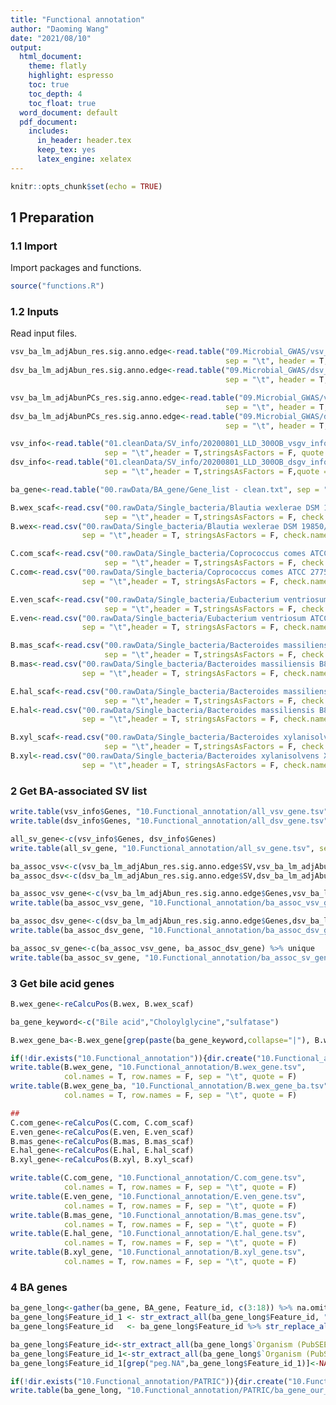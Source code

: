 ```yaml
---
title: "Functional annotation"
author: "Daoming Wang"
date: "2021/08/10"
output:
  html_document: 
    theme: flatly
    highlight: espresso
    toc: true
    toc_depth: 4
    toc_float: true
  word_document: default
  pdf_document:
    includes:
      in_header: header.tex
      keep_tex: yes
      latex_engine: xelatex
---
```



```r
knitr::opts_chunk$set(echo = TRUE)
```

## 1 Preparation

### 1.1 Import

Import packages and functions.

```r
source("functions.R")
```

### 1.2 Inputs

Read input files.

```r
vsv_ba_lm_adjAbun_res.sig.anno.edge<-read.table("09.Microbial_GWAS/vsv_ba_lm_adjAbun.sig.anno.final.tsv", 
                                                sep = "\t", header = T, check.names = F)
dsv_ba_lm_adjAbun_res.sig.anno.edge<-read.table("09.Microbial_GWAS/dsv_ba_lm_adjAbun.sig.anno.final.tsv", 
                                                sep = "\t", header = T, check.names = F)

vsv_ba_lm_adjAbunPCs_res.sig.anno.edge<-read.table("09.Microbial_GWAS/vsv_ba_lm_adjAbunPCs.sig.anno.final.tsv", 
                                                sep = "\t", header = T, check.names = F)
dsv_ba_lm_adjAbunPCs_res.sig.anno.edge<-read.table("09.Microbial_GWAS/dsv_ba_lm_adjAbunPCs.sig.anno.final.tsv", 
                                                sep = "\t", header = T, check.names = F)

vsv_info<-read.table("01.cleanData/SV_info/20200801_LLD_300OB_vsgv_info_anno.tsv",
                     sep = "\t",header = T,stringsAsFactors = F, quote = "")
dsv_info<-read.table("01.cleanData/SV_info/20200801_LLD_300OB_dsgv_info_anno.tsv",
                     sep = "\t",header = T,stringsAsFactors = F,quote = "")

ba_gene<-read.table("00.rawData/BA_gene/Gene_list - clean.txt", sep = "\t",header = T, check.names = F)

B.wex_scaf<-read.csv("00.rawData/Single_bacteria/Blautia wexlerae DSM 19850/sequence_data_export.txt",
                     sep = "\t",header = T,stringsAsFactors = F, check.names = F)
B.wex<-read.csv("00.rawData/Single_bacteria/Blautia wexlerae DSM 19850/Blautia wexlerae DSM 19850.txt",
                sep = "\t",header = T, stringsAsFactors = F, check.names = F)

C.com_scaf<-read.csv("00.rawData/Single_bacteria/Coprococcus comes ATCC 27758/sequence_data_export.txt",
                     sep = "\t",header = T,stringsAsFactors = F, check.names = F)
C.com<-read.csv("00.rawData/Single_bacteria/Coprococcus comes ATCC 27758/Coprococcus comes ATCC 27758.txt",
                sep = "\t",header = T, stringsAsFactors = F, check.names = F)

E.ven_scaf<-read.csv("00.rawData/Single_bacteria/Eubacterium ventriosum ATCC 27560/sequence_data_export.txt",
                     sep = "\t",header = T,stringsAsFactors = F, check.names = F)
E.ven<-read.csv("00.rawData/Single_bacteria/Eubacterium ventriosum ATCC 27560/Eubacterium ventriosum ATCC 27560.txt",
                sep = "\t",header = T, stringsAsFactors = F, check.names = F)

B.mas_scaf<-read.csv("00.rawData/Single_bacteria/Bacteroides massiliensis B84634 = Timone 84634 = DSM 17679 = JCM 13223/sequence_data_export.txt",
                     sep = "\t",header = T,stringsAsFactors = F, check.names = F)
B.mas<-read.csv("00.rawData/Single_bacteria/Bacteroides massiliensis B84634 = Timone 84634 = DSM 17679 = JCM 13223/Bacteroides massiliensis B84634 Timone 84634 DSM 17679 JCM 13223 dm.txt",
                sep = "\t",header = T, stringsAsFactors = F, check.names = F)

E.hal_scaf<-read.csv("00.rawData/Single_bacteria/Bacteroides massiliensis B84634 = Timone 84634 = DSM 17679 = JCM 13223/sequence_data_export.txt",
                     sep = "\t",header = T,stringsAsFactors = F, check.names = F)
E.hal<-read.csv("00.rawData/Single_bacteria/Bacteroides massiliensis B84634 = Timone 84634 = DSM 17679 = JCM 13223/Bacteroides massiliensis B84634 Timone 84634 DSM 17679 JCM 13223 dm.txt",
                sep = "\t",header = T, stringsAsFactors = F, check.names = F)

B.xyl_scaf<-read.csv("00.rawData/Single_bacteria/Bacteroides xylanisolvens XB1A/sequence_data_export.txt",
                     sep = "\t",header = T,stringsAsFactors = F, check.names = F)
B.xyl<-read.csv("00.rawData/Single_bacteria/Bacteroides xylanisolvens XB1A/Bacteroides xylanisolvens XB1A dm.txt",
                sep = "\t",header = T, stringsAsFactors = F, check.names = F)

```


### 2 Get BA-associated SV list

```r
write.table(vsv_info$Genes, "10.Functional_annotation/all_vsv_gene.tsv", sep = "\t", row.names = F, col.names = F, quote = F)
write.table(dsv_info$Genes, "10.Functional_annotation/all_dsv_gene.tsv", sep = "\t", row.names = F, col.names = F, quote = F)

all_sv_gene<-c(vsv_info$Genes, dsv_info$Genes)
write.table(all_sv_gene, "10.Functional_annotation/all_sv_gene.tsv", sep = "\t", row.names = F, col.names = F, quote = F)

ba_assoc_vsv<-c(vsv_ba_lm_adjAbun_res.sig.anno.edge$SV,vsv_ba_lm_adjAbunPCs_res.sig.anno.edge$SV) %>% unique
ba_assoc_dsv<-c(dsv_ba_lm_adjAbun_res.sig.anno.edge$SV,dsv_ba_lm_adjAbunPCs_res.sig.anno.edge$SV) %>% unique

ba_assoc_vsv_gene<-c(vsv_ba_lm_adjAbun_res.sig.anno.edge$Genes,vsv_ba_lm_adjAbunPCs_res.sig.anno.edge$Genes) %>% unique
write.table(ba_assoc_vsv_gene, "10.Functional_annotation/ba_assoc_vsv_gene.tsv", sep = "\t", row.names = F, col.names = F, quote = F)

ba_assoc_dsv_gene<-c(dsv_ba_lm_adjAbun_res.sig.anno.edge$Genes,dsv_ba_lm_adjAbunPCs_res.sig.anno.edge$Genes) %>% unique
write.table(ba_assoc_dsv_gene, "10.Functional_annotation/ba_assoc_dsv_gene.tsv", sep = "\t", row.names = F, col.names = F, quote = F)

ba_assoc_sv_gene<-c(ba_assoc_vsv_gene, ba_assoc_dsv_gene) %>% unique
write.table(ba_assoc_sv_gene, "10.Functional_annotation/ba_assoc_sv_gene.tsv", sep = "\t", row.names = F, col.names = F, quote = F)
```


### 3 Get bile acid genes

```r
B.wex_gene<-reCalcuPos(B.wex, B.wex_scaf)

ba_gene_keyword<-c("Bile acid","Choloylglycine","sulfatase")

B.wex_gene_ba<-B.wex_gene[grep(paste(ba_gene_keyword,collapse="|"), B.wex_gene$function., ignore.case = T),]

if(!dir.exists("10.Functional_annotation")){dir.create("10.Functional_annotation")}
write.table(B.wex_gene, "10.Functional_annotation/B.wex_gene.tsv",
            col.names = T, row.names = F, sep = "\t", quote = F)
write.table(B.wex_gene_ba, "10.Functional_annotation/B.wex_gene_ba.tsv",
            col.names = T, row.names = F, sep = "\t", quote = F)

##
C.com_gene<-reCalcuPos(C.com, C.com_scaf)
E.ven_gene<-reCalcuPos(E.ven, E.ven_scaf)
B.mas_gene<-reCalcuPos(B.mas, B.mas_scaf)
E.hal_gene<-reCalcuPos(E.hal, E.hal_scaf)
B.xyl_gene<-reCalcuPos(B.xyl, B.xyl_scaf)

write.table(C.com_gene, "10.Functional_annotation/C.com_gene.tsv",
            col.names = T, row.names = F, sep = "\t", quote = F)
write.table(E.ven_gene, "10.Functional_annotation/E.ven_gene.tsv",
            col.names = T, row.names = F, sep = "\t", quote = F)
write.table(B.mas_gene, "10.Functional_annotation/B.mas_gene.tsv",
            col.names = T, row.names = F, sep = "\t", quote = F)
write.table(E.hal_gene, "10.Functional_annotation/E.hal_gene.tsv",
            col.names = T, row.names = F, sep = "\t", quote = F)
write.table(B.xyl_gene, "10.Functional_annotation/B.xyl_gene.tsv",
            col.names = T, row.names = F, sep = "\t", quote = F)
```

### 4 BA genes

```r
ba_gene_long<-gather(ba_gene, BA_gene, Feature_id, c(3:18)) %>% na.omit
ba_gene_long$Feature_id_1 <- str_extract_all(ba_gene_long$Feature_id, ",.*") %>% str_replace_all(", ", "") %>% as.numeric
ba_gene_long$Feature_id   <- ba_gene_long$Feature_id %>% str_replace_all(",.*", "") %>% as.numeric

ba_gene_long$Feature_id<-str_extract_all(ba_gene_long$`Organism (PubSEED ID)`, "\\(.+\\)") %>% str_replace_all("\\(|\\)", "") %>% paste("fig",.,sep = "|") %>% paste(.,".peg.",ba_gene_long$Feature_id,sep = "")
ba_gene_long$Feature_id_1<-str_extract_all(ba_gene_long$`Organism (PubSEED ID)`, "\\(.+\\)") %>% str_replace_all("\\(|\\)", "") %>% paste("fig",.,sep = "|") %>% paste(.,".peg.",ba_gene_long$Feature_id_1,sep = "")
ba_gene_long$Feature_id_1[grep("peg.NA",ba_gene_long$Feature_id_1)]<-NA

if(!dir.exists("10.Functional_annotation/PATRIC")){dir.create("10.Functional_annotation/PATRIC")}
write.table(ba_gene_long, "10.Functional_annotation/PATRIC/ba_gene_our_genomes.tsv",col.names = T, row.names = F, sep = "\t", quote = F)

```


